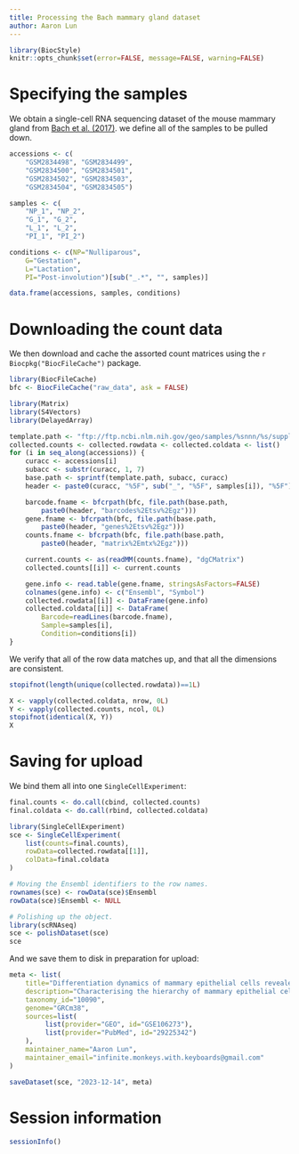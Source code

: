 ```yaml
---
title: Processing the Bach mammary gland dataset
author: Aaron Lun
---
```


```r
library(BiocStyle)
knitr::opts_chunk$set(error=FALSE, message=FALSE, warning=FALSE)
```

# Specifying the samples

We obtain a single-cell RNA sequencing dataset of the mouse mammary gland from [Bach et al. (2017)](https://doi.org/10.1038/s41467-017-02001-5).
we define all of the samples to be pulled down.

```r
accessions <- c(
    "GSM2834498", "GSM2834499", 
    "GSM2834500", "GSM2834501", 
    "GSM2834502", "GSM2834503", 
    "GSM2834504", "GSM2834505")

samples <- c(
    "NP_1", "NP_2",
    "G_1", "G_2",
    "L_1", "L_2",
    "PI_1", "PI_2")

conditions <- c(NP="Nulliparous",
    G="Gestation",
    L="Lactation",
    PI="Post-involution")[sub("_.*", "", samples)]

data.frame(accessions, samples, conditions)
```

# Downloading the count data

We then download and cache the assorted count matrices using the `r Biocpkg("BiocFileCache")` package.

```r
library(BiocFileCache)
bfc <- BiocFileCache("raw_data", ask = FALSE)

library(Matrix)
library(S4Vectors)
library(DelayedArray)

template.path <- "ftp://ftp.ncbi.nlm.nih.gov/geo/samples/%snnn/%s/suppl"
collected.counts <- collected.rowdata <- collected.coldata <- list()
for (i in seq_along(accessions)) {
    curacc <- accessions[i]
    subacc <- substr(curacc, 1, 7)
    base.path <- sprintf(template.path, subacc, curacc)
    header <- paste0(curacc, "%5F", sub("_", "%5F", samples[i]), "%5F")

    barcode.fname <- bfcrpath(bfc, file.path(base.path,
        paste0(header, "barcodes%2Etsv%2Egz")))
    gene.fname <- bfcrpath(bfc, file.path(base.path,
        paste0(header, "genes%2Etsv%2Egz")))
    counts.fname <- bfcrpath(bfc, file.path(base.path,
        paste0(header, "matrix%2Emtx%2Egz")))

    current.counts <- as(readMM(counts.fname), "dgCMatrix")
    collected.counts[[i]] <- current.counts

    gene.info <- read.table(gene.fname, stringsAsFactors=FALSE)
    colnames(gene.info) <- c("Ensembl", "Symbol")
    collected.rowdata[[i]] <- DataFrame(gene.info)
    collected.coldata[[i]] <- DataFrame(
        Barcode=readLines(barcode.fname),
        Sample=samples[i],
        Condition=conditions[i])
}
```

We verify that all of the row data matches up, and that all the dimensions are consistent.

```r
stopifnot(length(unique(collected.rowdata))==1L)

X <- vapply(collected.coldata, nrow, 0L)
Y <- vapply(collected.counts, ncol, 0L)
stopifnot(identical(X, Y))
X
```

# Saving for upload 

We bind them all into one `SingleCellExperiment`:

```r
final.counts <- do.call(cbind, collected.counts)
final.coldata <- do.call(rbind, collected.coldata)

library(SingleCellExperiment)
sce <- SingleCellExperiment(
    list(counts=final.counts), 
    rowData=collected.rowdata[[1]], 
    colData=final.coldata
)

# Moving the Ensembl identifiers to the row names.
rownames(sce) <- rowData(sce)$Ensembl
rowData(sce)$Ensembl <- NULL

# Polishing up the object.
library(scRNAseq)
sce <- polishDataset(sce)
sce
```

And we save them to disk in preparation for upload:

```r
meta <- list(
    title="Differentiation dynamics of mammary epithelial cells revealed by single-cell RNA sequencing",
    description="Characterising the hierarchy of mammary epithelial cells (MECs) and how they are regulated during adult development is important for understanding how breast cancer arises. Here we report the use of single-cell RNA sequencing to determine the gene expression profile of MECs across four developmental stages; nulliparous, mid gestation, lactation and post involution. Our analysis of 23,184 cells identifies 15 clusters, few of which could be fully characterised by a single marker gene. We argue instead that the epithelial cells—especially in the luminal compartment—should rather be conceptualised as being part of a continuous spectrum of differentiation. Furthermore, our data support the existence of a common luminal progenitor cell giving rise to intermediate, restricted alveolar and hormone-sensing progenitors. This luminal progenitor compartment undergoes transcriptional changes in response to a full pregnancy, lactation and involution. In summary, our results provide a global, unbiased view of adult mammary gland development.",
    taxonomy_id="10090",
    genome="GRCm38",
    sources=list(
         list(provider="GEO", id="GSE106273"),
         list(provider="PubMed", id="29225342")
    ),
    maintainer_name="Aaron Lun",
    maintainer_email="infinite.monkeys.with.keyboards@gmail.com"
)

saveDataset(sce, "2023-12-14", meta)
```

# Session information {-}

```r
sessionInfo()
```
